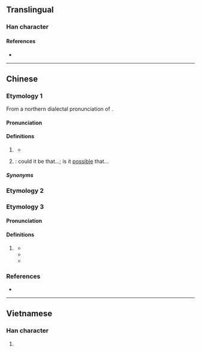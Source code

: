 {{also|不用}}
{{character info/new}}
==Translingual==

===Han character===
{{Han char|rn=101|rad=用|as=04|sn=9|four=10227|canj=MFBQ|ids=⿱不用}}

====References====
* {{Han ref|kx=0756.051|dkj=21713|dj=1166.060|hdz=10025.110|uh=752D}}

----

==Chinese==

===Etymology 1===
{{zh-forms}}
From a northern dialectal pronunciation of {{zh-l|*不用}}.

====Pronunciation====
{{zh-pron
|m=béng,bíng,1na=Standard Chinese and Beijing dialect,2na=Beijing dialect
|c=bung2
|h=pfs=
|md=
|mn=bàng
|w=2pion
|mc=
|oc=
|ma=y
|cat=adv
}}

====Definitions====
{{zh-hanzi}}

# {{lb|zh|dialectal Mandarin}} {{contraction of|zh|不用|4=needn't}}
#* {{zh-x|算了 吧，我 送 給 你 一 碗 茶 喝，你 就 甭 賣 那 套 生意口 啦！|Save your words. I'll give you a cup of tea for free. You '''needn't''' smooth talk me!|ref='''1957''', {{w|Lao She}}, ''{{w|Teahouse (play)|Teahouse}}''|M-BJ}}
# {{lb|zh|Beijing Mandarin}} {{n-g|Indicates a rhetorical question}}: could it be that...; is it [[possible]] that...

=====Synonyms=====
{{zh-dial|不用}}
{{zh-dial|難道}}

===Etymology 2===
{{zh-see|棄|v}}

===Etymology 3===
{{zh-forms}}

====Pronunciation====
{{zh-pron
|mn=mài
|cat=v
}}

====Definitions====
{{zh-hanzi}}

# {{lb|zh|Hokkien}} {{zh-alt-form|莫|tr=mài|do not}}
#* {{zh-x|空{khong}氣{khì} 中{tiong} 甭{mài} 賰\存{chhun} 寂{siok}寞{bo̍k} 佮\甲 我|'''Don't''' leave loneliness with me in the air.|TW|ref='''2012''', {{w2|zh|詹雅雯}}, [https://www.youtube.com/watch?v=kDgJ0QrtJq0 {{lang|zh|一個人}}]}}
#* {{zh-x|暫時 放{hòng}下{hā} 甭{mài} 想 彼{hiah} 多{chōe}|Let it go for now, and '''don't''' think of it that much.|TW|ref='''2016''', {{w2|zh|楊哲 (歌手)|楊哲}} (lyricist {{lang|zh|廖偉志}}), [https://www.youtube.com/watch?v=8nGbzsITOGk {{lang|zh|燒酒乾一杯}}]}}
#* {{zh-x|贏 甭{mài} 驕傲 輸 甭{mài} 怨嘆|'''Don't''' be arrogant when you win; '''don't''' complain when you lose.|TW|ref='''2018''', {{w2|zh|洪榮宏}} (lyricist {{lang|zh|高以德}}), [https://www.youtube.com/watch?v=Oea5EnxCtbQ {{lang|zh|人生車站}}]}}

===References===
* {{R:twedu|A02631}}

{{zh-cat|Intermediate}}

----

==Vietnamese==

===Han character===
{{vi-hantu|[[bằng]]|rs=用04}}

# {{rfdef|vi|sort=用04}}